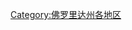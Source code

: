 {{Cat main|{{Link-en|南佛羅里達|South Florida}}}}
{{see also|Category:北佛羅里達}}

[[Category:佛罗里达州各地区|Category:佛罗里达州各地区]]